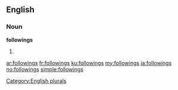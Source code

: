 ==English==

===Noun===
'''followings'''

# {{plural of|following}}

[[Category:English plurals]]

[[ar:followings]]
[[fr:followings]]
[[ku:followings]]
[[my:followings]]
[[ja:followings]]
[[no:followings]]
[[simple:followings]]